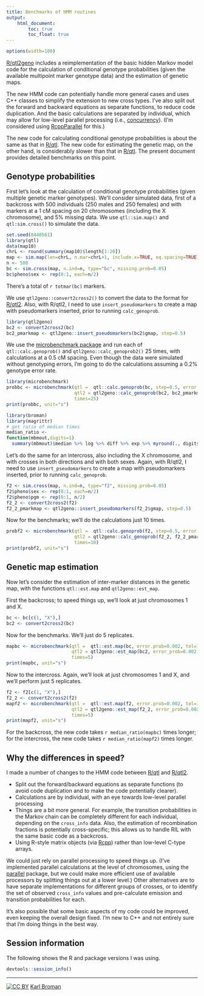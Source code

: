 ```yaml
---
title: Benchmarks of HMM routines
output:
    html_document:
        toc: true
        toc_float: true
---
```


<meta name="description" content="Benchmarks for HMM calculations in R/qtl2">
<meta name="author" content="Karl Broman">

```r
options(width=100)
```

[R/qtl2geno](https://github.com/kbroman/qtl2geno) includes a reimplementation
of the basic hidden Markov model code for the calculation of
conditional genotype probabilities (given the available multipoint
marker genotype data) and the estimation of genetic maps.

The new HMM code can potentially handle more general cases and uses
C++ classes to simplify the extension to new cross types. I've also
split out the forward and backward equations as separate functions, to
reduce code duplication. And the basic calculations are separated by
individual, which may allow for low-level parallel processing (i.e.,
[concurrency](https://en.wikipedia.org/wiki/Concurrency_(computer_science))).
(I'm considered using
[RcppParallel](http://dirk.eddelbuettel.com/blog/2014/07/16/#introducing_rcppparallel)
for this.)

The new code for calculating conditional genotype probabilities is
about the same as that in [R/qtl](https://rqtl.org).  The new code
for estimating the genetic map, on the other hand, is considerably
slower than that in [R/qtl](https://rqtl.org). The present document
provides detailed benchmarks on this point.

## Genotype probabilities

First let's look at the calculation of conditional genotype
probabilities (given multiple genetic marker genotypes).  We'll
consider simulated data, first of a backcross with 500 individuals
(250 males and 250 females) and with markers at a 1 cM spacing on 20
chromosomes (including the X chromosome), and 5% missing data. We use
`qtl::sim.map()` and `qtl:sim.cross()` to simulate the data.

```r
set.seed(8440561)
library(qtl)
data(map10)
chrL <- round(summary(map10)$length[1:20])
map <- sim.map(len=chrL, n.mar=chrL+1, include.x=TRUE, eq.spacing=TRUE)
n <- 500
bc <- sim.cross(map, n.ind=n, type="bc", missing.prob=0.05)
bc$pheno$sex <- rep(0:1, each=n/2)
```

There's a total of `r totmar(bc)` markers.

We use `qtl2geno::convert2cross2()` to convert the data to the format for
[R/qtl2](http://kbroman.org/qtl2). Also, with R/qtl2, I need to use
`insert_pseudomarkers` to create a map with pseudomarkers inserted,
prior to running `calc_genoprob`.

```r
library(qtl2geno)
bc2 <- convert2cross2(bc)
bc2_pmarkmap <- qtl2geno::insert_pseudomarkers(bc2$gmap, step=0.5)
```

We use the
[microbenchmark package](https://cran.r-project.org/package=microbenchmark)
and run each of `qtl::calc.genoprob()` and `qtl2geno::calc_genoprob2()`
25 times, with calculations at a 0.5 cM spacing. Even though the data
were simulated without genotyping errors, I'm going to do the
calculations assuming a 0.2% genotype error rate.

```r
library(microbenchmark)
probbc <- microbenchmark(qtl =  qtl::calc.genoprob(bc, step=0.5, error.prob=0.002),
                         qtl2 = qtl2geno::calc_genoprob(bc2, bc2_pmarkmap, error_prob=0.002),
                         times=25)
print(probbc, unit="s")
```

```r
library(broman)
library(magrittr)
# get ratio of median times
median_ratio <-
function(mbmout,digits=1)
  summary(mbmout)$median %>% log %>% diff %>% exp %>% myround(., digits)
```

Let's do the same for an intercross, also including the X chromosome,
and with crosses in both directions and with both sexes. Again, with
R/qtl2, I need to use `insert_pseudomarkers` to create a map with
pseudomarkers inserted, prior to running `calc_genoprob`.

```r
f2 <- sim.cross(map, n.ind=n, type="f2", missing.prob=0.05)
f2$pheno$sex <- rep(0:1, each=n/2)
f2$pheno$pgm <- rep(0:1, n/2)
f2_2 <- convert2cross2(f2)
f2_2_pmarkmap <- qtl2geno::insert_pseudomarkers(f2_2$gmap, step=0.5)
```

Now for the benchmarks; we'll do the calculations just 10
times.

```r
probf2 <- microbenchmark(qtl =  qtl::calc.genoprob(f2, step=0.5, error.prob=0.002),
                         qtl2 = qtl2geno::calc_genoprob(f2_2, f2_2_pmarkmap, error_prob=0.002),
                         times=10)
print(probf2, unit="s")
```


## Genetic map estimation

Now let's consider the estimation of inter-marker distances in the
genetic map, with the functions `qtl::est.map` and `qtl2geno::est_map`.

First the backcross; to speed things up, we'll look at just
chromosomes 1 and X.

```r
bc <- bc[c(1, "X"),]
bc2 <- convert2cross2(bc)
```

Now for the benchmarks. We'll just do 5 replicates.

```r
mapbc <- microbenchmark(qtl =  qtl::est.map(bc, error.prob=0.002, tol=1e-6, maxit=10000),
                        qtl2 = qtl2geno::est_map(bc2, error_prob=0.002, tol=1e-6, maxit=10000),
                        times=5)
print(mapbc, unit="s")
```

Now to the intercross. Again, we'll look at just
chromosomes 1 and X, and we'll perform just 5 replicates.

```r
f2 <- f2[c(1, "X"),]
f2_2 <- convert2cross2(f2)
mapf2 <- microbenchmark(qtl =  qtl::est.map(f2, error.prob=0.002, tol=1e-6, maxit=10000),
                        qtl2 = qtl2geno::est_map(f2_2, error_prob=0.002, tol=1e-6, maxit=10000),
                        times=5)
print(mapf2, unit="s")
```

For the backcross, the new code takes `r median_ratio(mapbc)` times
longer; for the intercross, the new code takes
`r median_ratio(mapf2)` times longer.


## Why the differences in speed?

I made a number of changes to the HMM code between
[R/qtl](https://rqtl.org) and [R/qtl2](http://kbroman.org/qtl2).

- Split out the forward/backward equations as separate functions (to
  avoid code duplication and to make the code potentially clearer).
- Calculations are by individual, with an eye towards low-level
  parallel processing
- Things are a bit more general. For example, the transition
  probabilities in the Markov chain can be completely different for
  each individual, depending on the `cross_info` data. Also, the
  estimation of recombination fractions is potentially cross-specific;
  this allows us to handle RIL with the same basic code as a backcross.
- Using R-style matrix objects (via [Rcpp](http://rcpp.org)) rather
  than low-level C-type arrays.

We could just rely on parallel processing to speed things up. (I've
implemented parallel calculations at the level of chromosomes, using
the
[parallel](https://stat.ethz.ch/R-manual/R-devel/library/parallel/doc/parallel.pdf)
package, but we could make more efficient use of
available processors by splitting things out at a lower level.) Other
alternatives are to have separate implementations for different groups
of crosses, or to identify the set of observed `cross_info` values and
pre-calculate emission and transition probabilities for each.

It's also possible that some basic aspects of my code could be
improved, even keeping the overall design fixed. I'm new to C++ and
not entirely sure that I'm doing things in the best way.


## Session information

The following shows the R and package versions I was using.

```r
devtools::session_info()
```

---

[![CC BY](http://i.creativecommons.org/l/by/3.0/88x31.png)](http://creativecommons.org/licenses/by/3.0/)
[Karl Broman](http://kbroman.org)
